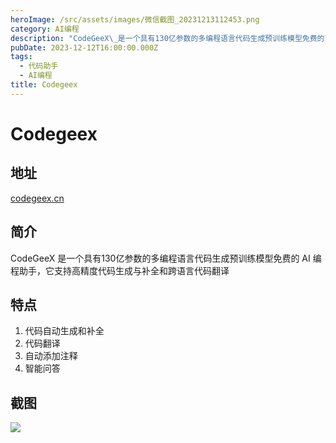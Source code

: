 ```yaml
---
heroImage: /src/assets/images/微信截图_20231213112453.png
category: AI编程
description: "CodeGeeX\_是一个具有130亿参数的多编程语言代码生成预训练模型免费的\_AI\_编程助手，它支持高精度代码生成与补全和跨语言代码翻译。"
pubDate: 2023-12-12T16:00:00.000Z
tags:
  - 代码助手
  - AI编程
title: Codegeex
---
```


# Codegeex

## 地址

[codegeex.cn](https://codegeex.cn/ "codegeex")

## 简介

CodeGeeX 是一个具有130亿参数的多编程语言代码生成预训练模型免费的 AI 编程助手，它支持高精度代码生成与补全和跨语言代码翻译

## 特点

1. 代码自动生成和补全
2. 代码翻译
3. 自动添加注释
4. 智能问答

## 截图

![](/src/assets/images/微信截图_20231213112508.png)
